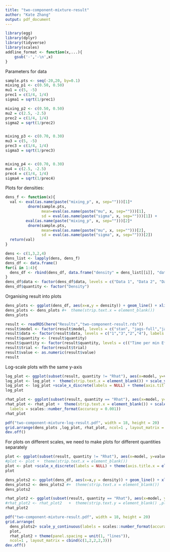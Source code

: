 ```yaml
---
title: "two-component-mixture-result"
author: "Kate Zhang"
output: pdf_document
---
```


```r
library(egg)
library(dplyr)
library(tidyverse)
library(scales)
addline_format <- function(x,...){
    gsub('-','-\n',x)
}
```
Parameters for data
```r
sample.pts <- seq(-20,20, by=0.1)
mixing_p1 <- c(0.50, 0.50)
mu1 = c(5, -5)
prec1 = c(1/4, 1/4)
sigma1 = sqrt(1/prec1)

mixing_p2 <- c(0.50, 0.50)
mu2 = c(2.5, -2.5)
prec2 = c(1/4, 1/4)
sigma2 = sqrt(1/prec2)


mixing_p3 <- c(0.70, 0.30)
mu3 = c(5, -5)
prec3 = c(1/4, 1/4)
sigma3 = sqrt(1/prec3)


mixing_p4 <- c(0.70, 0.30)
mu4 = c(2.5, -2.5)
prec4 = c(1/4, 1/4)
sigma4 = sqrt(1/prec4)
```

Plots for densities:

```r
dens_f <- function(x){
  val <- eval(as.name(paste("mixing_p", x, sep="")))[1]*
          dnorm(sample.pts,  
                mean=eval(as.name(paste("mu", x, sep="")))[1], 
                sd = eval(as.name(paste("sigma", x, sep="")))[1]) + 
         eval(as.name(paste("mixing_p", x, sep="")))[2]*
          dnorm(sample.pts, 
                mean=eval(as.name(paste("mu", x, sep="")))[2], 
                sd = eval(as.name(paste("sigma", x, sep="")))[2])
  return(val)
}

dens <- c(1,3,2,4)
dens_list <- lapply(dens, dens_f)
dens_df <- data.frame()
for(i in 1:4){
  dens_df <- rbind(dens_df, data.frame("density" = dens_list[[i]], "data"=rep(paste("Data", i), length(sample.pts)), "x"=sample.pts))
}
dens_df$data <- factor(dens_df$data, levels = c("Data 1", "Data 2", "Data 3", "Data 4"))
dens_df$quantity <- factor("Density")
```

Organising result into plots 
```r
dens_plots <- ggplot(dens_df, aes(x=x,y = density)) + geom_line() + xlim(c(-20, 20)) + facet_grid(quantity~data, scales='free_y', labeller = label_wrap_gen(multi_line=FALSE)) + theme_bw()  + theme(text = element_text(size=20))
dens_plots <- dens_plots #+  theme(strip.text.x = element_blank())
dens_plots
```

```r
result <- readRDS(here("Results","two-component-result.rds"))
result$model <- factor(result$model, levels = c("stan", "jags-full","jags-marg-inbuilt", "jags-marg", "jags-full-restricted"))
result$data <- factor(result$data, levels = c("1","3","2","4"), labels = c("Data 1","Data 2","Data 3","Data 4"))
result$quantity <- (result$quantity)
result$quantity <- factor(result$quantity, levels = c(("Time per min Effective Sample"), "Computation Time",( "Min Effective Sample Size"), "Rhat"))
result$trial <- factor(result$trial)
result$value <- as.numeric(result$value)
result
```
Log-scale plots with the same y-axis
```r
log_plot <- ggplot(subset(result, quantity != "Rhat"), aes(x=model, y=value, group=model)) +  geom_boxplot() + facet_grid(quantity~data, scales='free') + theme(strip.placement = "outside") + theme_bw() + theme(text = element_text(size=20)) + scale_x_discrete(labels=addline_format(c("stan", "jags-full","jags-marg-inbuilt", "jags-marg", "jags-full-restricted"))) 
log_plot <- log_plot +  theme(strip.text.x = element_blank()) + scale_y_log10(breaks = trans_breaks("log10", function(x) 10^x), labels = trans_format("log10", math_format(10^.x)))
log_plot <- log_plot +scale_x_discrete(labels = NULL) + theme(axis.title.x = element_blank()) + geom_boxplot(color="black", fill="gray", alpha=0.5)
log_plot
```
```r
rhat_plot <- ggplot(subset(result, quantity == "Rhat"), aes(x=model, y=value, group=model)) +  geom_point()+ facet_grid(quantity~data, scales='free_y', labeller = label_wrap_gen(multi_line=FALSE)) + theme(strip.placement = "outside") + theme_bw() + theme(text = element_text(size=20)) + scale_x_discrete(labels=addline_format(c("stan", "jags-full","jags-marg-inbuilt", "jags-marg", "jags-full-restricted"))) +geom_hline(yintercept = 1.1)
rhat_plot <- rhat_plot +  theme(strip.text.x = element_blank()) + scale_y_continuous(
  labels = scales::number_format(accuracy = 0.001))
rhat_plot
```
```r
pdf("two-component-mixture-log-result.pdf", width = 18, height = 20)
grid.arrange(dens_plots ,log_plot, rhat_plot, ncol=1 , layout_matrix = cbind(c(1,2,2,2,3)))
dev.off()
```


For plots on different scales, we need to make plots for different quantities separately
```r
plot <- ggplot(subset(result, quantity != "Rhat"), aes(x=model, y=value, group=model)) +  geom_boxplot() + facet_wrap(quantity~data, scales='free_y') + theme(strip.placement = "outside") + theme_bw() + theme(text = element_text(size=20)) + scale_x_discrete(labels=addline_format(c("stan", "jags-full","jags-marg-inbuilt", "jags-marg", "jags-full-restricted"))) 
#plot <- plot +  theme(strip.text.x = element_blank()) 
plot <- plot +scale_x_discrete(labels = NULL) + theme(axis.title.x = element_blank()) + geom_boxplot(color="black", fill="gray", alpha=0.5)
plot
```


```r
dens_plots2 <- ggplot(dens_df, aes(x=x,y = density)) + geom_line() + xlim(c(-20, 20)) + facet_wrap(quantity~data, scales='free',ncol=4) + theme_bw()  + theme(text = element_text(size=20)) 
dens_plots2 <- dens_plots2 #+  theme(strip.text.x = element_blank())
dens_plots2
```
```r
rhat_plot2 <- ggplot(subset(result, quantity == "Rhat"), aes(x=model, y=value, group=model)) +  geom_point()+ facet_wrap(quantity~data, scales='free', ncol=4) + theme_bw() + theme(text = element_text(size=20)) + scale_x_discrete(labels=addline_format(c("stan", "jags-full","jags-marg-inbuilt", "jags-marg", "jags-full-restricted"))) + geom_hline(yintercept = 1.1)#+ label_value(labels, multi_line = TRUE)
#rhat_plot2 <- rhat_plot2   +  theme(strip.text.y = element_blank() ,plot.margin = unit(c(ub, rl, ub, rl), "cm") )  
rhat_plot2
```
```r
pdf("two-component-mixture-result.pdf", width = 18, height = 20)
grid.arrange(
  dens_plots2+ scale_y_continuous(labels = scales::number_format(accuracy = 0.001), limits = c(0,0.15)),
  plot,
  rhat_plot2 + theme(panel.spacing = unit(1, "lines")),
  ncol=1 , layout_matrix = cbind(c(1,2,2,2,3)))
dev.off()
```
